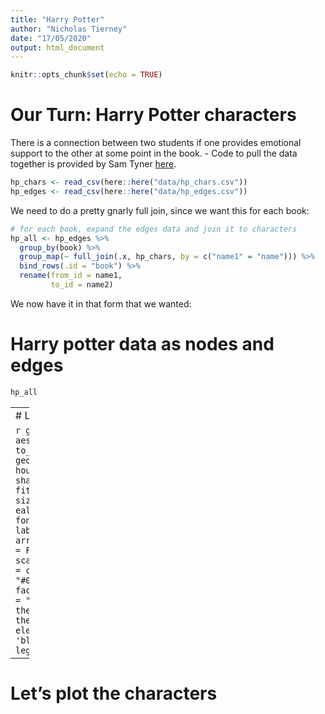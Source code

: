 ```yaml
---
title: "Harry Potter"
author: "Nicholas Tierney"
date: "17/05/2020"
output: html_document
---
```


```r
knitr::opts_chunk$set(echo = TRUE)
```

# Our Turn: Harry Potter characters

There is a connection between two students if one provides emotional support to the other at some point in the book. 
- Code to pull the data together is provided by Sam Tyner [here](https://github.com/sctyner/geomnet/blob/master/README.Rmd#harry-potter-peer-support-network).

```r
hp_chars <- read_csv(here::here("data/hp_chars.csv"))
hp_edges <- read_csv(here::here("data/hp_edges.csv"))
```

We need to do a pretty gnarly full join, since we want this for each book:

```r
# for each book, expand the edges data and join it to characters
hp_all <- hp_edges %>%
  group_by(book) %>%
  group_map(~ full_join(.x, hp_chars, by = c("name1" = "name"))) %>%
  bind_rows(.id = "book") %>% 
  rename(from_id = name1, 
         to_id = name2)
```

We now have it in that form that we wanted: 

# Harry potter data as nodes and edges

```r
hp_all
```

---
# Let's plot the characters

```r
ggplot(data = hp_all, 
       aes(from_id = from_id, 
           to_id = to_id)) + 
  geom_net(aes(colour = house, group = house, shape = gender),
           fiteach=T, 
           directed = T, 
           size = 3, 
           linewidth = .5, 
           ealpha = .5, 
           labelon = T, 
           fontsize = 3, 
           repel = T, 
           labelcolour = "black", 
           arrowsize = .5, 
           singletons = FALSE) + 
  scale_colour_manual(values = c("#941B08","#F1F31C", "#071A80", "#154C07")) + 
  facet_wrap(~book, labeller = "label_both", ncol=3) + 
  theme_net() + 
  theme(panel.background = element_rect(colour = 'black'),
        legend.position="bottom")
```

---
# Let's plot the characters

```r
```
